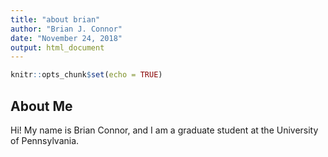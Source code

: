 ```yaml
---
title: "about brian"
author: "Brian J. Connor"
date: "November 24, 2018"
output: html_document
---
```


```r
knitr::opts_chunk$set(echo = TRUE)
```

## About Me

Hi! My name is Brian Connor, and I am a graduate student at the University of Pennsylvania.